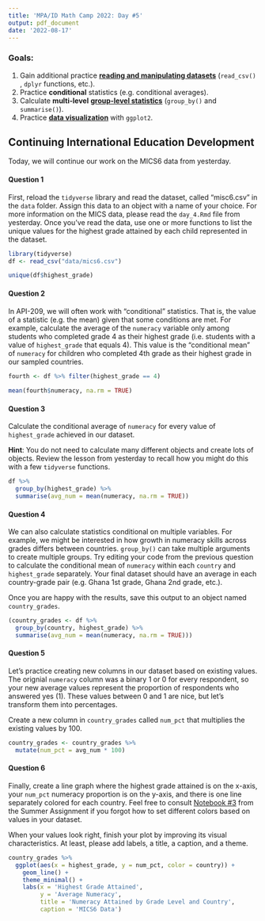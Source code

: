 ```yaml
---
title: 'MPA/ID Math Camp 2022: Day #5'
output: pdf_document
date: '2022-08-17'
---
```


### Goals:

1.  Gain additional practice [**reading and manipulating datasets**]{.underline} (`read_csv()` , `dplyr` functions, etc.).
2.  Practice **conditional** statistics (e.g. conditional averages).
3.  Calculate **multi-level** [**group-level statistics**]{.underline} (`group_by()` and `summarise()`).
4.  Practice [**data visualization**]{.underline} with `ggplot2`.

## Continuing International Education Development

Today, we will continue our work on the MICS6 data from yesterday.

#### Question 1

First, reload the `tidyverse` library and read the dataset, called "misc6.csv" in the `data` folder. Assign this data to an object with a name of your choice. For more information on the MICS data, please read the `day_4.Rmd` file from yesterday. Once you've read the data, use one or more functions to list the unique values for the highest grade attained by each child represented in the dataset.

```r
library(tidyverse)
df <- read_csv("data/mics6.csv")

unique(df$highest_grade)
```

#### Question 2

In API-209, we will often work with "conditional" statistics. That is, the value of a statistic (e.g. the mean) given that some conditions are met. For example, calculate the average of the `numeracy` variable only among students who completed grade 4 as their highest grade (i.e. students with a value of `highest_grade` that equals 4). This value is the "conditional mean" of `numeracy` for children who completed 4th grade as their highest grade in our sampled countries.

```r
fourth <- df %>% filter(highest_grade == 4)
  
mean(fourth$numeracy, na.rm = TRUE)
```

#### Question 3

Calculate the conditional average of `numeracy` for every value of `highest_grade` achieved in our dataset.

**Hint**: You do not need to calculate many different objects and create lots of objects. Review the lesson from yesterday to recall how you might do this with a few `tidyverse` functions.

```r
df %>% 
  group_by(highest_grade) %>% 
  summarise(avg_num = mean(numeracy, na.rm = TRUE))
```

#### Question 4

We can also calculate statistics conditional on multiple variables. For example, we might be interested in how growth in numeracy skills across grades differs between countries. `group_by()` can take multiple arguments to create multiple groups. Try editing your code from the previous question to calculate the conditional mean of `numeracy` within each `country` and `highest_grade` separately. Your final dataset should have an average in each country-grade pair (e.g. Ghana 1st grade, Ghana 2nd grade, etc.).

Once you are happy with the results, save this output to an object named `country_grades`.

```r
(country_grades <- df %>% 
  group_by(country, highest_grade) %>% 
  summarise(avg_num = mean(numeracy, na.rm = TRUE)))
```

#### Question 5

Let's practice creating new columns in our dataset based on existing values. The orignial `numeracy` column was a binary 1 or 0 for every respondent, so your new average values represent the proportion of respondents who answered yes (1). These values between 0 and 1 are nice, but let's transform them into percentages.

Create a new column in `country_grades` called `num_pct` that multiplies the existing values by 100.

```r
country_grades <- country_grades %>% 
  mutate(num_pct = avg_num * 100)
```

#### Question 6

Finally, create a line graph where the highest grade attained is on the x-axis, your `num_pct` numeracy proportion is on the y-axis, and there is one line separately colored for each country. Feel free to consult [Notebook #3](https://colab.research.google.com/drive/11PqVncdckruVj7XOIuhnogMbGtR9jhej?authuser=1#scrollTo=Csp-4ySOrQJP) from the Summer Assignment if you forgot how to set different colors based on values in your dataset.

When your values look right, finish your plot by improving its visual characteristics. At least, please add labels, a title, a caption, and a theme.

```r
country_grades %>% 
  ggplot(aes(x = highest_grade, y = num_pct, color = country)) + 
    geom_line() + 
    theme_minimal() +
    labs(x = 'Highest Grade Attained',
         y = 'Average Numeracy',
         title = 'Numeracy Attained by Grade Level and Country',
         caption = 'MICS6 Data')
    
```
